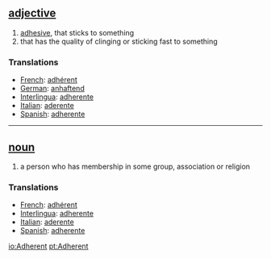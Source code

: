 == [[adjective]] == 
# [[adhesive]], that sticks to something
# that has the quality of clinging or sticking fast to something

=== Translations === 
*[[French]]: [[adhérent]] 
*[[German]]: [[anhaftend]] 
*[[Interlingua]]: [[adherente]] 
*[[Italian]]: [[aderente]] 
*[[Spanish]]: [[adherente]] 


----

== [[noun]] == 
# a person who has membership in some group, association or religion

=== Translations === 
*[[French]]: [[adhérent]] 
*[[Interlingua]]: [[adherente]] 
*[[Italian]]: [[aderente]] 
*[[Spanish]]: [[adherente]]
[[io:Adherent]]
[[pt:Adherent]]